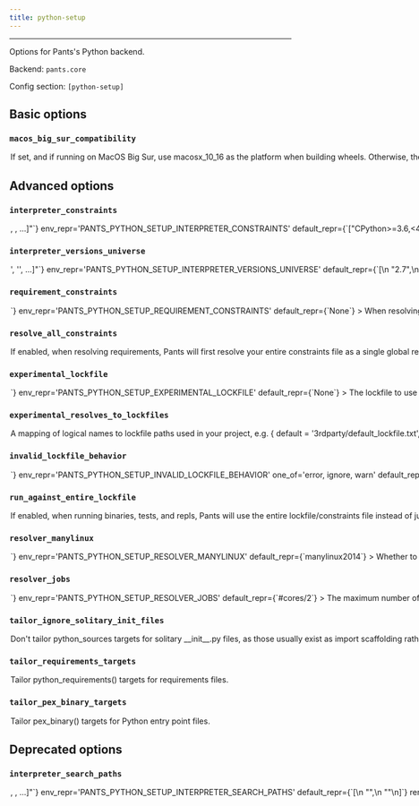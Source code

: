 ```yaml
---
title: python-setup
---
```



---

Options for Pants&#x27;s Python backend.

Backend: <span className="color--primary">`pants.core`</span>

Config section: <span className="color--primary">`[python-setup]`</span>

<span className={styles.options}>

## Basic options

### `macos_big_sur_compatibility`

<Option
  cli_repr={`--[no-]python-setup-macos-big-sur-compatibility`}
  env_repr='PANTS_PYTHON_SETUP_MACOS_BIG_SUR_COMPATIBILITY'
  default_repr={`False`}
>

If set, and if running on MacOS Big Sur, use macosx_10_16 as the platform when building wheels. Otherwise, the default of macosx_11_0 will be used. This may be required for pip to be able to install the resulting distribution on Big Sur.

</Option>

## Advanced options

### `interpreter_constraints`

<Option
  cli_repr={`--python-setup-interpreter-constraints="[<requirement>, <requirement>, ...]"`}
  env_repr='PANTS_PYTHON_SETUP_INTERPRETER_CONSTRAINTS'
  default_repr={`["CPython>=3.6,<4"]`}
>

The Python interpreters your codebase is compatible with.

Specify with requirement syntax, e.g. &#x27;CPython&gt;=2.7,&lt;3&#x27; (A CPython interpreter with version &gt;=2.7 AND version &lt;3) or &#x27;PyPy&#x27; (A pypy interpreter of any version). Multiple constraint strings will be ORed together.

These constraints are used as the default value for the `interpreter_constraints` field of Python targets.

</Option>

### `interpreter_versions_universe`

<Option
  cli_repr={`--python-setup-interpreter-versions-universe="['<str>', '<str>', ...]"`}
  env_repr='PANTS_PYTHON_SETUP_INTERPRETER_VERSIONS_UNIVERSE'
  default_repr={`[\n  "2.7",\n  "3.5",\n  "3.6",\n  "3.7",\n  "3.8",\n  "3.9",\n  "3.10"\n]`}
>

All known Python major/minor interpreter versions that may be used by either your code or tools used by your code.

This is used by Pants to robustly handle interpreter constraints, such as knowing when generating lockfiles which Python versions to check if your code is using.

This does not control which interpreter your code will use. Instead, to set your interpreter constraints, update `[python].interpreter_constraints`, the `interpreter_constraints` field, and relevant tool options like `[isort].interpreter_constraints` to tell Pants which interpreters your code actually uses. See https://www.pantsbuild.org/v2.9/docs/python-interpreter-compatibility.

All elements must be the minor and major Python version, e.g. &#x27;2.7&#x27; or &#x27;3.10&#x27;. Do not include the patch version.

</Option>

### `requirement_constraints`

<Option
  cli_repr={`--python-setup-requirement-constraints=<file_option>`}
  env_repr='PANTS_PYTHON_SETUP_REQUIREMENT_CONSTRAINTS'
  default_repr={`None`}
>

When resolving third-party requirements for your own code (vs. tools you run), use this constraints file to determine which versions to use.

This only applies when resolving user requirements, rather than tools you run like Black and Pytest. To constrain tools, set `[tool].lockfile`, e.g. `[black].lockfile`.

See https://pip.pypa.io/en/stable/user_guide/#constraints-files for more information on the format of constraint files and how constraints are applied in Pex and pip.

Mutually exclusive with `[python].experimental_lockfile`.

</Option>

### `resolve_all_constraints`

<Option
  cli_repr={`--[no-]python-setup-resolve-all-constraints`}
  env_repr='PANTS_PYTHON_SETUP_RESOLVE_ALL_CONSTRAINTS'
  default_repr={`True`}
>

If enabled, when resolving requirements, Pants will first resolve your entire constraints file as a single global resolve. Then, if the code uses a subset of your constraints file, Pants will extract the relevant requirements from that global resolve so that only what&#x27;s actually needed gets used. If disabled, Pants will not use a global resolve and will resolve each subset of your requirements independently.

Usually this option should be enabled because it can result in far fewer resolves.

Requires [python].requirement_constraints to be set.

</Option>

### `experimental_lockfile`

<Option
  cli_repr={`--python-setup-experimental-lockfile=<file>`}
  env_repr='PANTS_PYTHON_SETUP_EXPERIMENTAL_LOCKFILE'
  default_repr={`None`}
>

The lockfile to use when resolving requirements for your own code (vs. tools you run).

This is highly experimental and will change, including adding support for multiple lockfiles. This option&#x27;s behavior may change without the normal deprecation cycle.

To generate a lockfile, activate the backend `pants.backend.experimental.python`and run `./pants generate-user-lockfile ::`.

Mutually exclusive with `[python].requirement_constraints`.

</Option>

### `experimental_resolves_to_lockfiles`

<Option
  cli_repr={`--python-setup-experimental-resolves-to-lockfiles="{'key1': val1, 'key2': val2, ...}"`}
  env_repr='PANTS_PYTHON_SETUP_EXPERIMENTAL_RESOLVES_TO_LOCKFILES'
  default_repr={`{}`}
>

A mapping of logical names to lockfile paths used in your project, e.g. `{ default = '3rdparty/default_lockfile.txt', py2 = '3rdparty/py2.txt' }`.

To generate a lockfile, run `./pants generate-lockfiles --resolve=<name>` or `./pants generate-lockfiles` to generate for all resolves (including tool lockfiles).

This is highly experimental and will likely change.

</Option>

### `invalid_lockfile_behavior`

<Option
  cli_repr={`--python-setup-invalid-lockfile-behavior=<InvalidLockfileBehavior>`}
  env_repr='PANTS_PYTHON_SETUP_INVALID_LOCKFILE_BEHAVIOR'
  one_of='error, ignore, warn'
  default_repr={`error`}
>

The behavior when a lockfile has requirements or interpreter constraints that are not compatible with what the current build is using.

We recommend keeping the default of `error` for CI builds.

</Option>

### `run_against_entire_lockfile`

<Option
  cli_repr={`--[no-]python-setup-run-against-entire-lockfile`}
  env_repr='PANTS_PYTHON_SETUP_RUN_AGAINST_ENTIRE_LOCKFILE'
  default_repr={`False`}
>

If enabled, when running binaries, tests, and repls, Pants will use the entire lockfile/constraints file instead of just the relevant subset. This can improve performance and reduce cache size, but has two consequences: 1) All cached test results will be invalidated if any requirement in the lockfile changes, rather than just those that depend on the changed requirement. 2) Requirements unneeded by a test/run/repl will be present on the sys.path, which might in rare cases cause their behavior to change.

This option does not affect packaging deployable artifacts, such as PEX files, wheels and cloud functions, which will still use just the exact subset of requirements needed.

</Option>

### `resolver_manylinux`

<Option
  cli_repr={`--python-setup-resolver-manylinux=<str>`}
  env_repr='PANTS_PYTHON_SETUP_RESOLVER_MANYLINUX'
  default_repr={`manylinux2014`}
>

Whether to allow resolution of manylinux wheels when resolving requirements for foreign linux platforms. The value should be a manylinux platform upper bound, e.g.: &#x27;manylinux2010&#x27;, or else the string &#x27;no&#x27; to disallow.

</Option>

### `resolver_jobs`

<Option
  cli_repr={`--python-setup-resolver-jobs=<int>`}
  env_repr='PANTS_PYTHON_SETUP_RESOLVER_JOBS'
  default_repr={`#cores/2`}
>

The maximum number of concurrent jobs to build wheels with.

Because Pants can run multiple subprocesses in parallel, the maximum total parallelism will be `--process-execution-{local,remote}-parallelism x --python-resolver-jobs`.

Setting this option higher may result in better parallelism, but, if set too high, may result in starvation and Out of Memory errors.

</Option>

### `tailor_ignore_solitary_init_files`

<Option
  cli_repr={`--[no-]python-setup-tailor-ignore-solitary-init-files`}
  env_repr='PANTS_PYTHON_SETUP_TAILOR_IGNORE_SOLITARY_INIT_FILES'
  default_repr={`True`}
>

Don&#x27;t tailor `python_sources` targets for solitary `__init__.py` files, as those usually exist as import scaffolding rather than true library code.

Set to False if you commonly have packages containing real code in `__init__.py` and there are no other .py files in the package.

</Option>

### `tailor_requirements_targets`

<Option
  cli_repr={`--[no-]python-setup-tailor-requirements-targets`}
  env_repr='PANTS_PYTHON_SETUP_TAILOR_REQUIREMENTS_TARGETS'
  default_repr={`True`}
>

Tailor python_requirements() targets for requirements files.

</Option>

### `tailor_pex_binary_targets`

<Option
  cli_repr={`--[no-]python-setup-tailor-pex-binary-targets`}
  env_repr='PANTS_PYTHON_SETUP_TAILOR_PEX_BINARY_TARGETS'
  default_repr={`True`}
>

Tailor pex_binary() targets for Python entry point files.

</Option>

## Deprecated options

### `interpreter_search_paths`

<Option
  cli_repr={`--python-setup-interpreter-search-paths="[<binary-paths>, <binary-paths>, ...]"`}
  env_repr='PANTS_PYTHON_SETUP_INTERPRETER_SEARCH_PATHS'
  default_repr={`[\n  "<PYENV>",\n  "<PATH>"\n]`}
  removal_version='2.10.0.dev0'
  removal_hint={'Moved to `[python-bootstrap] search_path`.'}
>

A list of paths to search for Python interpreters that match your project&#x27;s interpreter constraints.

You can specify absolute paths to interpreter binaries and/or to directories containing interpreter binaries. The order of entries does not matter.

The following special strings are supported:

- `<PATH>`, the contents of the PATH env var
- `<ASDF>`, all Python versions currently configured by ASDF `(asdf shell, ${HOME}/.tool-versions)`, with a fallback to all installed versions
- `<ASDF_LOCAL>`, the ASDF interpreter with the version in BUILD_ROOT/.tool-versions
- `<PYENV>`, all Python versions under $(pyenv root)/versions
- `<PYENV_LOCAL>`, the Pyenv interpreter with the version in BUILD_ROOT/.python-version
- `<PEXRC>`, paths in the PEX_PYTHON_PATH variable in /etc/pexrc or ~/.pexrc

</Option>

</span>
